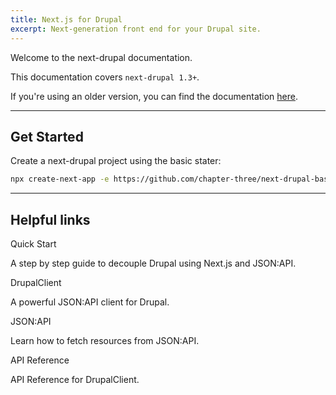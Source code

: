 ```yaml
---
title: Next.js for Drupal
excerpt: Next-generation front end for your Drupal site.
---
```


Welcome to the next-drupal documentation.

This documentation covers `next-drupal 1.3+`.

If you're using an older version, you can find the documentation [here](https://v1.next-drupal.org).

---

## Get Started

Create a next-drupal project using the basic stater:

```sh
npx create-next-app -e https://github.com/chapter-three/next-drupal-basic-starter
```

---

## Helpful links

<Card href="/learn/quick-start">
  <CardHeading>Quick Start</CardHeading>
  <CardBody>
    <p>A step by step guide to decouple Drupal using Next.js and JSON:API.</p>
  </CardBody>
</Card>

<Card href="/docs/client">
  <CardHeading>DrupalClient</CardHeading>
  <CardBody>
    <p>A powerful JSON:API client for Drupal.</p>
  </CardBody>
</Card>

<Card href="/docs/fetching-resources">
  <CardHeading>JSON:API</CardHeading>
  <CardBody>
    <p>Learn how to fetch resources from JSON:API.</p>
  </CardBody>
</Card>

<Card href="/docs/reference">
  <CardHeading>API Reference</CardHeading>
  <CardBody>
    <p>API Reference for DrupalClient.</p>
  </CardBody>
</Card>

